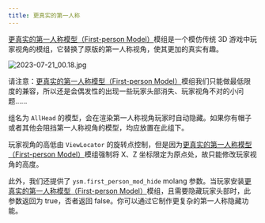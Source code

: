 ```yaml
---
title: 更真实的第一人称
---
```



[更真实的第一人称模型（First-person Model）](https://www.curseforge.com/minecraft/mc-mods/first-person-model)模组是一个模仿传统 3D 游戏中玩家视角的模组，它替换了原版的第一人称视角，使其更加的真实有趣。

![2023-07-21_00.18.jpg](https://s2.loli.net/2023/07/21/25SgTJLdlU1iYCQ.jpg)

<Aside>

请注意：[更真实的第一人称模型（First-person
Model）](https://www.curseforge.com/minecraft/mc-mods/first-person-model)模组我们只能做最低限度的兼容，所以还是会偶发性的出现一些玩家头部消失、玩家视角不对的小问题……

</Aside>

组名为 `AllHead` 的模型，会在渲染第一人称视角玩家时自动隐藏。如果你有帽子或者其他会阻挡第一人称视角的模型，均应放置在此组下。

玩家视角的高低由 `ViewLocator` 的旋转点控制，但是因为[更真实的第一人称模型（First-person Model）](https://www.curseforge.com/minecraft/mc-mods/first-person-model)模组强制将 X、Z 坐标限定为原点处，故只能修改玩家视角的高度。

此外，我们还提供了 `ysm.first_person_mod_hide` molang 参数。当玩家安装[更真实的第一人称模型（First-person Model）](https://www.curseforge.com/minecraft/mc-mods/first-person-model)模组，且需要隐藏玩家头部时，此参数返回为 true，否者返回 false。你可以通过它制作更复杂的第一人称隐藏功能。
